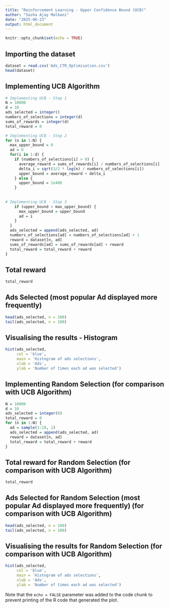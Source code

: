 ```yaml
---
title: "Reinforcement Learning - Upper Confidence Bound (UCB)"
author: "Sasha Ajay Malkani"
date: "2025-06-23"
output: html_document
---
```


```r
knitr::opts_chunk$set(echo = TRUE)
```

## Importing the dataset

```r
dataset = read.csv('Ads_CTR_Optimisation.csv')
head(dataset)
```

## Implementing UCB Algorithm

```r
# Implementing UCB - Step 1
N = 10000
d = 10
ads_selected = integer()
numbers_of_selections = integer(d)
sums_of_rewards = integer(d)
total_reward = 0

# Implementing UCB - Step 2
for (n in 1:N) {
  max_upper_bound = 0
  ad = 0
  for(i in 1:d) {
    if (numbers_of_selections[i] > 0) {
      average_reward = sums_of_rewards[i] / numbers_of_selections[i]
      delta_i = sqrt(3/2 * log(n) / numbers_of_selections[i])
      upper_bound = average_reward + delta_i
    } else {
      upper_bound = 1e400
    }
    
    
# Implementing UCB - Step 3
    if (upper_bound > max_upper_bound) {
      max_upper_bound = upper_bound
      ad = i
    }
  }
  ads_selected = append(ads_selected, ad)
  numbers_of_selections[ad] = numbers_of_selections[ad] + 1
  reward = dataset[n, ad]
  sums_of_rewards[ad] = sums_of_rewards[ad] + reward
  total_reward = total_reward + reward
}

```

## Total reward

```r
total_reward

```

## Ads Selected (most popular Ad displayed more frequently)

```r
head(ads_selected, n = 100)
tail(ads_selected, n = 100)

```

## Visualising the results - Histogram

```r
hist(ads_selected,
     col = 'blue',
     main = 'Histogram of ads selections',
     xlab = 'Ads',
     ylab = 'Number of times each ad was selected')

```

## Implementing Random Selection (for comparison with UCB Algorithm)

```r
N = 10000
d = 10
ads_selected = integer(0)
total_reward = 0
for (n in 1:N) {
  ad = sample(1:10, 1)
  ads_selected = append(ads_selected, ad)
  reward = dataset[n, ad]
  total_reward = total_reward + reward
}

```

## Total reward for Random Selection (for comparison with UCB Algorithm)

```r
total_reward

```

## Ads Selected for Random Selection (most popular Ad displayed more frequently) (for comparison with UCB Algorithm)

```r
head(ads_selected, n = 100)
tail(ads_selected, n = 100)

```


## Visualising the results for Random Selection (for comparison with UCB Algorithm)

```r
hist(ads_selected,
     col = 'blue',
     main = 'Histogram of ads selections',
     xlab = 'Ads',
     ylab = 'Number of times each ad was selected')
```






Note that the `echo = FALSE` parameter was added to the code chunk to prevent printing of the R code that generated the plot.
